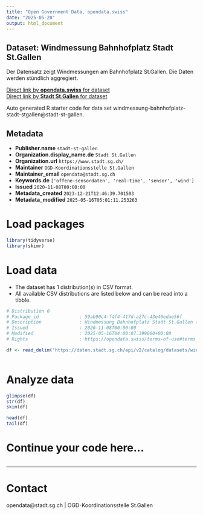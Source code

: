 ```yaml
---
title: "Open Government Data, opendata.swiss"
date: "2025-05-20"
output: html_document
---
```


## Dataset: Windmessung Bahnhofplatz Stadt St.Gallen

Der Datensatz zeigt Windmessungen am Bahnhofplatz St.Gallen. Die Daten werden stündlich aggregiert.

[Direct link by **opendata.swiss** for dataset](https://opendata.swiss/de/dataset/windmessung-bahnhofplatz-stadt-st-gallen)<br>
[Direct link by **Stadt St.Gallen** for dataset](https://daten.stadt.sg.ch/explore/dataset/windmessung-bahnhofplatz-stadt-stgallen/)

Auto generated R starter code for data set windmessung-bahnhofplatz-stadt-stgallen@stadt-st-gallen.

## Metadata

- **Publisher.name** `stadt-st-gallen`
- **Organization.display_name.de** `Stadt St.Gallen`
- **Organization.url** `https://www.stadt.sg.ch/`
- **Maintainer** `OGD-Koordinationsstelle St.Gallen`
- **Maintainer_email** `opendata@stadt.sg.ch`
- **Keywords.de** `['offene-sensordaten', 'real-time', 'sensor', 'wind']`
- **Issued** `2020-11-08T00:00:00`
- **Metadata_created** `2023-12-21T12:46:39.701503`
- **Metadata_modified** `2025-05-16T05:01:11.253263`


# Load packages

```r

library(tidyverse)
library(skimr)

```

# Load data

-   The dataset has 1 distribution(s) in CSV format.
-   All available CSV distributions are listed below and can be read into a tibble.

```r

# Distribution 0
# Package_id               : 59ab90c4-f4f4-417d-a27c-43e40edae56f
# Description              : Windmessung Bahnhofplatz Stadt St.Gallen (csv)
# Issued                   : 2020-11-08T00:00:00
# Modified                 : 2025-05-16T04:00:07.399000+00:00
# Rights                   : https://opendata.swiss/terms-of-use#terms_by

df <- read_delim('https://daten.stadt.sg.ch/api/v2/catalog/datasets/windmessung-bahnhofplatz-stadt-stgallen/exports/csv?use_labels=true')



```

# Analyze data

```r

glimpse(df)
str(df)
skim(df)

head(df)
tail(df)

```

# Continue your code here...

```r

```

------------------------------------------------------------------------

# Contact

opendata@stadt.sg.ch | OGD-Koordinationsstelle St.Gallen
